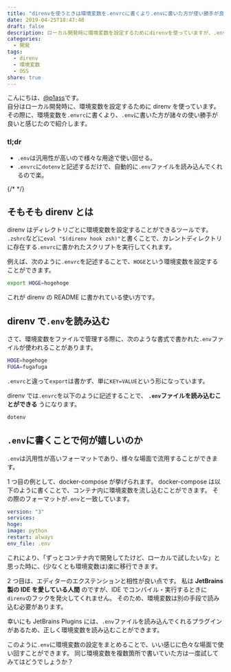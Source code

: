 ```yaml
---
title: "direnvを使うときは環境変数を.envrcに書くより.envに書いた方が使い勝手が良い"
date: 2019-04-25T18:47:48
draft: false
description: ローカル開発時に環境変数を設定するためにdirenvを使っていますが、.envを使うことで環境変数の設定が楽になりました。
categories:
  - 開発
tags:
  - direnv
  - 環境変数
  - OSS
share: true
---
```



こんにちは、[@p1ass](https://twitter.com/p1ass)です。  
自分はローカル開発時に、環境変数を設定するために direnv を使っています。
その際に、環境変数を`.envrc`に書くより、`.env`に書いた方が諸々の使い勝手が良いと感じたので紹介します。

### tl;dr

- `.env`は汎用性が高いので様々な用途で使い回せる。
- `.envrc`に`dotenv`と記述するだけで、自動的に`.env`ファイルを読み込んでくれるので楽。

{/* <!--more--> */}

## そもそも direnv とは

direnv はディレクトリごとに環境変数を設定することができるツールです。  
`.zshrc`などに`eval "$(direnv hook zsh)"`と書くことで、カレントディレクトリに存在する`.envrc`に書かれたスクリプトを実行してくれます。

<ExLinkCard url="https://github.com/direnv/direnv" />

例えば、次のように`.envrc`を記述することで、`HOGE`という環境変数を設定することができます。

```bash
export HOGE=hogehoge
```

これが direnv の README に書かれている使い方です。

## direnv で`.env`を読み込む

さて、環境変数をファイルで管理する際に、次のような書式で書かれた`.env`ファイルが使われることがあります。

```bash
HOGE=hogehoge
FUGA=fugafuga
```

`.envrc`と違って`export`は書かず、単に`KEY=VALUE`という形になっています。

direnv では`.envrc`を以下のように記述することで、 **`.env`ファイルを読み込むことができる** うになります。

```bash
dotenv
```

## `.env`に書くことで何が嬉しいのか

`.env`は汎用性が高いフォーマットであり、様々な場面で流用することができます。

1 つ目の例として、docker-compose が挙げられます。
docker-compose は以下のように書くことで、コンテナ内に環境変数を流し込むことができます。
その際のフォーマットが`.env`と一致しています。

```yaml
version: "3"
services:
hoge:
image: python
restart: always
env_file: .env
```

これにより、「ずっとコンテナ内で開発してたけど、ローカルで試したいな」と思った時に、(少なくとも環境変数は)楽に移行できます。

2 つ目は、エディターのエクステンションと相性が良い点です。
私は **JetBrains 製の IDE を愛している人間** のですが、IDE でコンパイル・実行するときに`direnv`のフックを発火してくれません。
そのため、環境変数は別の手段で読み込む必要があります。

幸いにも JetBrains Plugins には、`.env`ファイルを読み込んでくれるプラグインがあるため、正しく環境変数を読み込むことができます。

<ExLinkCard url="https://plugins.jetbrains.com/plugin/9525--env-files-support" />

<ExLinkCard url="https://plugins.jetbrains.com/plugin/7861-envfile" />

このように`.env`に環境変数の設定をまとめることで、いい感じに色々な場面で使い回すことができます。
同じ環境変数を複数箇所で書いていた方は一度試してみてはどうでしょうか？
